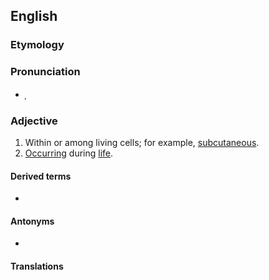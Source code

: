 ==English==

===Etymology===
{{prefix|intra|vital|lang=en}}

===Pronunciation===
* {{IPA|ɪntɹəvaɪtl|lang=en}}̩

===Adjective===
{{en-adj|-}}

# Within or among living cells; for example, [[subcutaneous]].
# [[occur|Occur]]ring during [[life]].

====Derived terms====
* {{l|en|intravital microscopy}}

====Antonyms====
* {{l|en|extravital}}

====Translations====
{{trans-top|withing or among living cells}}
{{trans-mid}}
{{trans-bottom}}
